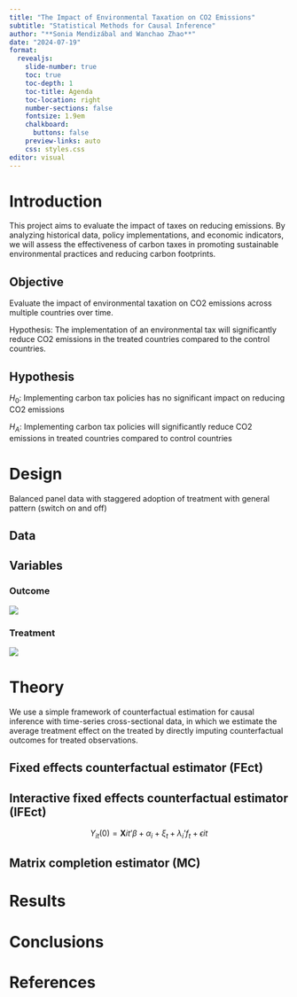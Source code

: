 ```yaml
---
title: "The Impact of Environmental Taxation on CO2 Emissions"
subtitle: "Statistical Methods for Causal Inference"
author: "**Sonia Mendizábal and Wanchao Zhao**"
date: "2024-07-19"
format: 
  revealjs:
    slide-number: true
    toc: true
    toc-depth: 1
    toc-title: Agenda
    toc-location: right
    number-sections: false
    fontsize: 1.9em
    chalkboard: 
      buttons: false
    preview-links: auto
    css: styles.css
editor: visual
---
```


# Introduction

This project aims to evaluate the impact of taxes on reducing emissions. By analyzing historical data, policy implementations, and economic indicators, we will assess the effectiveness of carbon taxes in promoting sustainable environmental practices and reducing carbon footprints.

## Objective

Evaluate the impact of environmental taxation on CO2 emissions across multiple countries over time.

Hypothesis: The implementation of an environmental tax will significantly reduce CO2 emissions in the treated countries compared to the control countries.

## Hypothesis

$H_0$: Implementing carbon tax policies has no significant impact on reducing CO2 emissions

$H_A$: Implementing carbon tax policies will significantly reduce CO2 emissions in treated countries compared to control countries

# Design

Balanced panel data with staggered adoption of treatment with general pattern (switch on and off)

## Data

## Variables

### Outcome

![](/figures/panelview_outcome_wgrl.png)

### Treatment

![](/figures/panelview_treatment_wgrl.png)

# Theory

We use a simple framework of counterfactual estimation for causal inference with time-series cross-sectional data, in which we estimate the average treatment effect on the treated by directly imputing counterfactual outcomes for treated observations.

## Fixed effects counterfactual estimator (FEct)

## Interactive fixed effects counterfactual estimator (IFEct)

$$
Y_{it}(0) = \mathbf{X}{it}’\beta + \alpha_i + \xi_t + \lambda_i’ f_t + \epsilon{it}
$$

## Matrix completion estimator (MC)

# Results

# Conclusions

# References
